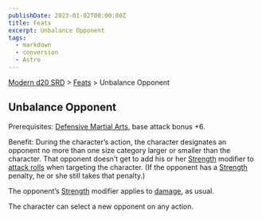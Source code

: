 ```yaml
---
publishDate: 2023-01-02T00:00:00Z
title: Feats
excerpt: Unbalance Opponent
tags:
  - markdown
  - conversion
  - Astro
---
```


[Modern d20 SRD](/#modernD20) > [Feats](modern-d20-srd-feats-index) > Unbalance Opponent

## Unbalance Opponent

Prerequisites: [Defensive Martial Arts](modern-d20-srd-feats-defensive-martial-arts), base attack bonus +6.

Benefit: During the character’s action, the character designates an opponent
no more than one size category larger or smaller than the character. That
opponent doesn’t get to add his or her [Strength](modern-d20-srd-basics-ability-scores) modifier to [attack rolls](modern-d20-srd-combat-attack-roll)
when targeting the character. (If the opponent has a
[Strength](modern-d20-srd-basics-ability-scores) penalty, he or she still
takes that penalty.)

The opponent’s [Strength](modern-d20-srd-basics-ability-scores) modifier
applies to [damage](modern-d20-srd-combat-damage), as usual.

The character can select a new opponent on any action.

